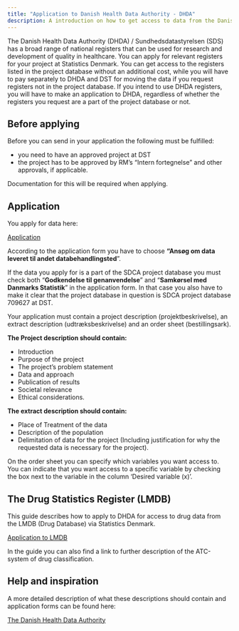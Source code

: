 ```yaml
---
title: "Application to Danish Health Data Authority - DHDA"
description: A introduction on how to get access to data from the Danish Health Data Authority
---
```


The Danish Health Data Authority (DHDA) / Sundhedsdatastyrelsen (SDS) has a broad range of national registers that can be used for research and development of quality in healthcare. You can apply for relevant registers for your project at Statistics Denmark. You can get access to the registers listed in the project database without an additional cost, while you will have to pay separately to DHDA and DST for moving the data if you request registers not in the project database. If you intend to use DHDA registers, you will have to make an application to DHDA, regardless of whether the registers you request are a part of the project database or not.

## Before applying

Before you can send in your application the following must be fulfilled:

-   you need to have an approved project at DST
-   the project has to be approved by RM's "Intern fortegnelse" and other approvals, if applicable.

Documentation for this will be required when applying.

## Application

You apply for data here:

[Application](https://sundhedsdatastyrelsen.dk/data-og-registre/forskerservice/ansoeg-om-data)

According to the application form you have to choose **"Ansøg om data leveret til andet databehandlingsted**".

If the data you apply for is a part of the SDCA project database you must check both "**Godkendelse til genanvendelse**" and "**Samkørsel med Danmarks Statistik**" in the application form. In that case you also have to make it clear that the project database in question is SDCA project database 709627 at DST.

Your application must contain a project description (projektbeskrivelse), an extract description (udtræksbeskrivelse) and an order sheet (bestillingsark).

**The Project description should contain:**

-   Introduction
-   Purpose of the project
-   The project's problem statement
-   Data and approach
-   Publication of results
-   Societal relevance
-   Ethical considerations.

**The extract description should contain:**

-   Place of Treatment of the data
-   Description of the population
-   Delimitation of data for the project (Including justification for why the requested data is necessary for the project).

On the order sheet you can specify which variables you want access to. You can indicate that you want access to a specific variable by checking the box next to the variable in the column 'Desired variable (x)'.

## The Drug Statistics Register (LMDB)

This guide describes how to apply to DHDA for access to drug data from the LMDB (Drug Database) via Statistics Denmark.

[Application to LMDB](https://sundhedsdatastyrelsen.dk/media/16357/Vejledning_Adgang_laegemiddeldata_DST.pdf)

In the guide you can also find a link to further description of the ATC-system of drug classification.

## Help and inspiration

A more detailed description of what these descriptions should contain and application forms can be found here:

[The Danish Health Data Authority](https://sundhedsdatastyrelsen.dk/data-og-registre/forskerservice/foer-du-soeger/beskrivelse-af-projekt-og-data)

